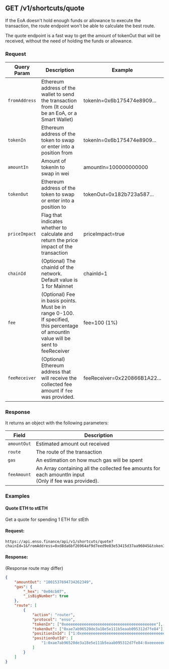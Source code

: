 ## GET /v1/shortcuts/quote

If the EoA doesn't hold enough funds or allowance to execute the transaction, the route endpoint won't be able to calculate the best route.

The quote endpoint is a fast way to get the amount of tokenOut that will be received, without the need of holding the funds or allowance.

### Request

| Query Param   | Description                                                                                                                         | Example                      |
| ------------- | ----------------------------------------------------------------------------------------------------------------------------------- | ---------------------------- |
| `fromAddress` | Ethereum address of the wallet to send the transaction from (It could be an EoA, or a Smart Wallet)                                 | tokenIn=0x6b175474e8909...   |
| `tokenIn`     | Ethereum address of the token to swap or enter into a position from                                                                 | tokenIn=0x6b175474e8909...   |
| `amountIn`    | Amount of tokenIn to swap in wei                                                                                                    | amountIn=100000000000        |
| `tokenOut`    | Ethereum address of the token to swap or enter into a position to                                                                   | tokenOut=0x182b723a587...    |
| `priceImpact` | Flag that indicates whether to calculate and return the price impact of the transaction                                             | priceImpact=true             |
| `chainId`     | (Optional) The chainId of the network. Default value is 1 for Mainnet                                                               | chainId=1                    |
| `fee`         | (Optional) Fee in basis points. Must be in range 0-100. If specified, this percentage of amountIn value will be sent to feeReceiver | fee=100 (1%)                 |
| `feeReceiver` | (Optional) Ethereum address that will receive the collected fee amount if `fee` was provided.                                       | feeReceiver=0x220866B1A22... |

### Response

It returns an object with the following parameters:

| Field       | Description                                                                                                 |
| ----------- | ----------------------------------------------------------------------------------------------------------- |
| `amountOut` | Estimated amount out received                                                                               |
| `route`     | The route of the transaction                                                                                |
| `gas`       | An estimation on how much gas will be spent                                                                 |
| `feeAmount` | An Array containing all the collected fee amounts for each amountIn input <br/>(Only if fee was provided). |

### Examples

#### Quote ETH to stETH

Get a quote for spending 1 ETH for stEth

#### Request:

```url
https://api.enso.finance/api/v1/shortcuts/quote?chainId=1&fromAddress=0xd8da6bf26964af9d7eed9e03e53415d37aa96045&tokenIn=0xeeeeeeeeeeeeeeeeeeeeeeeeeeeeeeeeeeeeeeee&tokenOut=0xae7ab96520de3a18e5e111b5eaab095312d7fe84&amountIn=1000000000000000000
```

#### Response:

(Response route may differ)

```json
{
	"amountOut": "1001537694734262349",
	"gas": {
		"_hex": "0x04cb07",
		"_isBigNumber": true
	},
	"route": [
		{
			"action": "router",
			"protocol": "enso",
			"tokenIn": ["0xeeeeeeeeeeeeeeeeeeeeeeeeeeeeeeeeeeeeeeee"],
			"tokenOut": ["0xae7ab96520de3a18e5e111b5eaab095312d7fe84"],
			"positionInId": ["1:0xeeeeeeeeeeeeeeeeeeeeeeeeeeeeeeeeeeeeeeee"],
			"positionOutId": [
				"1:0xae7ab96520de3a18e5e111b5eaab095312d7fe84:0xeeeeeeeeeeeeeeeeeeeeeeeeeeeeeeeeeeeeeeee"
			]
		}
	]
}
```
